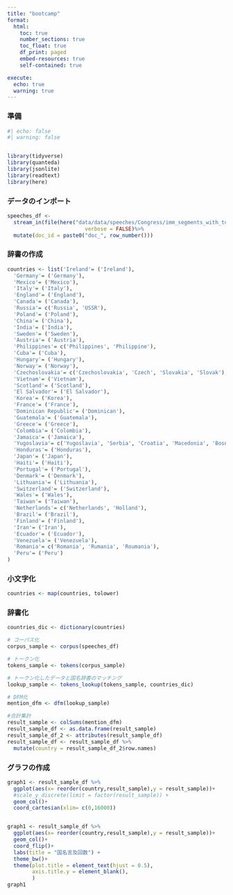 ```yaml
---
title: "bootcamp"
format:
  html:
    toc: true
    number_sections: true
    toc_float: true
    df_print: paged
    embed-resources: true
    self-contained: true

execute:
  echo: true
  warning: true
---
```


### 準備

```r
#| echo: false
#| warning: false


library(tidyverse)
library(quanteda)
library(jsonlite)
library(readtext)
library(here)
```

### データのインポート

```r
speeches_df <- 
  stream_in(file(here("data/data/speeches/Congress/imm_segments_with_tone_and_metadata.jsonlist")), 
                         verbose = FALSE)%>%
  mutate(doc_id = paste0("doc_", row_number()))
```


### 辞書の作成

```r
countries <- list('Ireland'= ('Ireland'),
  'Germany'= ('Germany'),
  'Mexico'= ('Mexico'),
  'Italy'= ('Italy'),
  'England'= ('England'),
  'Canada'= ('Canada'),
  'Russia'= c('Russia', 'USSR'),
  'Poland'= ('Poland'),
  'China'= ('China'),
  'India'= ('India'),
  'Sweden'= ('Sweden'),
  'Austria'= ('Austria'),
  'Philippines'= c('Philippines', 'Philippine'),
  'Cuba'= ('Cuba'),
  'Hungary'= ('Hungary'),
  'Norway'= ('Norway'),
  'Czechoslovakia'= c('Czechoslovakia', 'Czech', 'Slovakia', 'Slovak'),
  'Vietnam'= ('Vietnam'),
  'Scotland'= ('Scotland'),
  'El Salvador'= ('El Salvador'),
  'Korea'= ('Korea'),
  'France'= ('France'),
  'Dominican Republic'= ('Dominican'),
  'Guatemala'= ('Guatemala'),
  'Greece'= ('Greece'),
  'Colombia'= ('Colombia'),
  'Jamaica'= ('Jamaica'),
  'Yugoslavia'= c('Yugoslavia', 'Serbia', 'Croatia', 'Macedonia', 'Bosnia', 'Herzegovina', 'Montenegro'),
  'Honduras'= ('Honduras'),
  'Japan'= ('Japan'),
  'Haiti'= ('Haiti'),
  'Portugal'= ('Portugal'),
  'Denmark'= ('Denmark'),
  'Lithuania'= ('Lithuania'),
  'Switzerland'= ('Switzerland'),
  'Wales'= ('Wales'),
  'Taiwan'= ('Taiwan'),
  'Netherlands'= c('Netherlands', 'Holland'),
  'Brazil'= ('Brazil'),
  'Finland'= ('Finland'),
  'Iran'= ('Iran'),
  'Ecuador'= ('Ecuador'),
  'Venezuela'= ('Venezuela'),
  'Romania'= c('Romania', 'Rumania', 'Roumania'),
  'Peru'= ('Peru')
)
```

### 小文字化

```r
countries <- map(countries, tolower)
```


### 辞書化

```r
countries_dic <- dictionary(countries)
```

```r
# コーパス化
corpus_sample <- corpus(speeches_df)

# トークン化
tokens_sample <- tokens(corpus_sample)

# トークン化したデータと国名辞書のマッチング
lookup_sample <- tokens_lookup(tokens_sample, countries_dic)

# DFM化
mention_dfm <- dfm(lookup_sample)

#合計集計
result_sample <- colSums(mention_dfm)
result_sample_df <- as.data.frame(result_sample)
result_sample_df_2 <- attributes(result_sample_df)
result_sample_df <- result_sample_df %>%
  mutate(country = result_sample_df_2$row.names)
```


### グラフの作成
```r
graph1 <- result_sample_df %>%
  ggplot(aes(x= reorder(country,result_sample),y = result_sample))+
  #scale_y_discrete(limit = factor(result_sample)) +
  geom_col()+
  coord_cartesian(xlim= c(0,16000))


graph1 <- result_sample_df %>%
  ggplot(aes(x= reorder(country,result_sample),y = result_sample))+
  geom_col()+
  coord_flip()+
  labs(title = "国名言及回数") +
  theme_bw()+
  theme(plot.title = element_text(hjust = 0.5),
        axis.title.y = element_blank(),
        )
graph1


```
